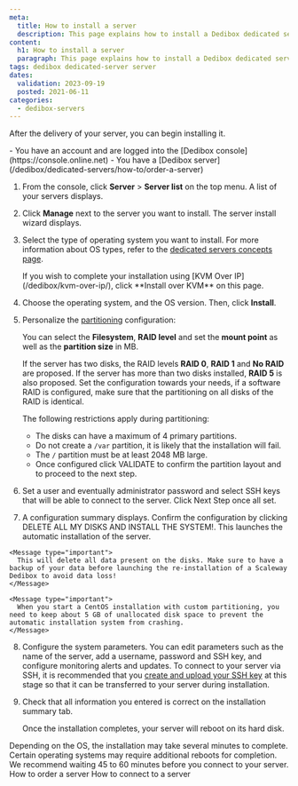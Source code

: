 ```yaml
---
meta:
  title: How to install a server 
  description: This page explains how to install a Dedibox dedicated server
content:
  h1: How to install a server 
  paragraph: This page explains how to install a Dedibox dedicated server
tags: dedibox dedicated-server server 
dates:
  validation: 2023-09-19
  posted: 2021-06-11
categories:
  - dedibox-servers
---
```


After the delivery of your server, you can begin installing it.

<Message type="requirement">
  - You have an account and are logged into the [Dedibox console](https://console.online.net)
  - You have a [Dedibox server](/dedibox/dedicated-servers/how-to/order-a-server)
</Message>

1. From the console, click **Server** > **Server list** on the top menu. A list of your servers displays.
2. Click **Manage** next to the server you want to install. The server install wizard displays.
3. Select the type of operating system you want to install. 
    <Message type="tip">
      For more information about OS types, refer to the [dedicated servers concepts page](/dedibox/dedicated-servers/concepts/#os-type).
    </Message>

    <Message type="note">
      If you wish to complete your installation using [KVM Over IP](/dedibox/kvm-over-ip/), click **Install over KVM** on this page.
    </Message>
4. Choose the operating system, and the OS version. Then, click **Install**. 
5. Personalize the [partitioning](/dedibox/dedicated-servers/concepts/#partioning) configuration:

    You can select the **Filesystem**, **RAID level** and set the **mount point** as well as the **partition size** in MB.

    If the server has two disks, the RAID levels **RAID 0**, **RAID 1** and **No RAID** are proposed. If the server has more than two disks installed, **RAID 5** is also proposed. Set the configuration towards your needs, if a software RAID is configured, make sure that the partitioning on all disks of the RAID is identical.

    The following restrictions apply during partitioning:
      - The disks can have a maximum of 4 primary partitions.
      - Do not create a `/var` partition, it is likely that the installation will fail.
      - The `/` partition must be at least 2048 MB large.
      - Once configured click VALIDATE to confirm the partition layout and to proceed to the next step.

  6. Set a user and eventually administrator password and select SSH keys that will be able to connect to the server. Click Next Step once all set.

  7. A configuration summary displays. Confirm the configuration by clicking DELETE ALL MY DISKS AND INSTALL THE SYSTEM!. This launches the automatic installation of the server.

    <Message type="important">
      This will delete all data present on the disks. Make sure to have a backup of your data before launching the re-installation of a Scaleway Dedibox to avoid data loss!
    </Message>

    <Message type="important">
      When you start a CentOS installation with custom partitioning, you need to keep about 5 GB of unallocated disk space to prevent the automatic installation system from crashing.
    </Message>
8. Configure the system parameters. You can edit parameters such as the name of the server, add a username, password and SSH key, and configure monitoring alerts and updates.
    <Message type="note">
      To connect to your server via SSH, it is recommended that you [create and upload your SSH key](/dedibox-console/account/how-to/upload-an-ssh-key/) at this stage so that it can be transferred to your server during installation.
    </Message>
9. Check that all information you entered is correct on the installation summary tab.

    Once the installation completes, your server will reboot on its hard disk.

<Message type="note">
  Depending on the OS, the installation may take several minutes to complete. Certain operating systems may require additional reboots for completion. We recommend waiting 45 to 60 minutes before you connect to your server.
</Message>


<Navigation title="See also">
  <PreviousButton to="/dedibox/dedicated-servers/how-to/order-a-server/">How to order a server</PreviousButton>
  <NextButton to="/dedibox/dedicated-servers/how-to/connect-to-server/">How to connect to a server</NextButton>
</Navigation>

